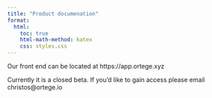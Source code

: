 ```yaml
---
title: "Product documenation"
format:
  html:
    toc: true
    html-math-method: katex
    css: styles.css
---
```


Our front end can be located at https://app.ortege.xyz 

Currently it is a closed beta. If you'd like to gain access please email christos@ortege.io 